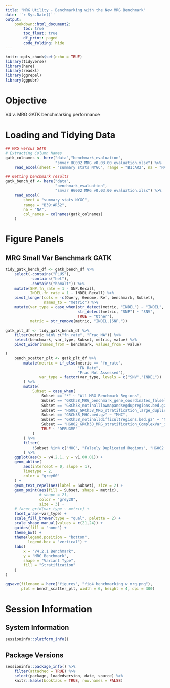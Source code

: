 ```yaml
---
title: "MRG Utility - Benchmarking with the New MRG Benchmark"
date: '`r Sys.Date()`'
output: 
    bookdown::html_document2:
        toc: true
        toc_float: true
        df_print: paged
        code_folding: hide
---
```


```r
knitr::opts_chunk$set(echo = TRUE)
library(tidyverse)
library(here)
library(readxl)
library(ggrepel)
library(ggpubr)
```

# Objective
V4 v. MRG GATK benchmarking performance 


# Loading and Tidying Data
```r
## MRG versus GATK
# Extracting Column Names
gatk_colnames <- here("data","benchmark_evaluation",
                      "smvar HG002 MRG v0.03.00 evaluation.xlsx") %>% 
    read_excel(sheet = "summary stats NYGC", range = "B1:AR2", na = "NA")

## Getting benchmark results
gatk_bench_df <- here("data",
                      "benchmark_evaluation",
                      "smvar HG002 MRG v0.03.00 evaluation.xlsx") %>%
    read_excel(
        sheet = "summary stats NYGC",
        range = "B39:AR52",
        na = "NA",
        col_names = colnames(gatk_colnames)
    )
```

# Figure Panels

## MRG Small Var Benchmark GATK
```r
tidy_gatk_bench_df <- gatk_bench_df %>% 
    select(-contains("PLUS"),
           -contains("het"),
           -contains("homalt")) %>% 
    mutate(SNP.fn_rate = 1 - SNP.Recall,
           INDEL.fn_rate = 1 - INDEL.Recall) %>% 
    pivot_longer(cols = -c(Query, Genome, Ref, benchmark, Subset), 
                 names_to = "metric") %>% 
    mutate(var_type = case_when(str_detect(metric, "INDEL") ~ "INDEL",
                                str_detect(metric, "SNP") ~ "SNV",
                                TRUE ~ "Other"),
           metric = str_remove(metric, "INDEL.|SNP.")) 
```

```r
gatk_plt_df <- tidy_gatk_bench_df %>% 
    filter(metric %in% c("fn_rate", "Frac_NA")) %>% 
    select(benchmark, var_type, Subset, metric, value) %>% 
    pivot_wider(names_from = benchmark, values_from = value)

(
    bench_scatter_plt <- gatk_plt_df %>%
        mutate(metric = if_else(metric == "fn_rate", 
                                "FN Rate", 
                                "Frac Not Assessed"),
               var_type = factor(var_type, levels = c("SNV","INDEL"))
        ) %>%
        mutate(
            Subset = case_when(
                Subset == "*" ~ "All MRG Benchmark Regions",
                Subset == "GRCh38_MRG_benchmark_gene_coordinates_falselyduplicated.bed.gz" ~ "Falsely Duplicated Regions",
                Subset == "GRCh38_notinalllowmapandsegdupregions.bed.gz" ~ "Not In LowMap and SegDup",
                Subset == "HG002_GRCh38_MRG_stratification_large_duplication_not_in_ref.bed" ~ "HG002 Large Dups",
                Subset == "GRCh38_MHC.bed.gz" ~ "MHC",
                Subset == "GRCh38_notinalldifficultregions.bed.gz" ~ "Not In All Difficult",
                Subset == "HG002_GRCh38_MRG_stratification_ComplexVar_in_TR.bed.gz" ~ "ComplexVars In TR",
                TRUE ~ "DEBUGME"
            )
        ) %>%
        filter(
            !Subset %in% c("MHC", "Falsely Duplicated Regions", "HG002 Large Dups")
        ) %>% 
    ggplot(aes(x = v4.2.1, y = v1.00.01)) +
    geom_abline(
        aes(intercept = 0, slope = 1),
        linetype = 2,
        color = "grey60"
    ) +
    geom_text_repel(aes(label = Subset), size = 2) +
    geom_point(aes(fill = Subset, shape = metric), 
               # shape = 21, 
               color = "grey20", 
               size = 3) +
    # facet_grid(var_type ~ metric) +
    facet_wrap(~var_type) +
    scale_fill_brewer(type = "qual", palette = 2) +
    scale_shape_manual(values = c(21,24)) +
    guides(fill = "none") +
    theme_bw() +
    theme(legend.position = "bottom", 
          legend.box = "vertical") +
    labs(
        x = "V4.2.1 Benchmark",
        y = "MRG Benchmark",
        shape = "Variant Type",
        fill = "Stratification"
    )
)

```



```r
ggsave(filename = here("figures", "fig4_benchmarking_w_mrg.png"), 
       plot = bench_scatter_plt, width = 6, height = 4, dpi = 300) 
```


# Session Information
## System Information
```r
sessioninfo::platform_info()
```


## Package Versions
```r
sessioninfo::package_info() %>% 
    filter(attached = TRUE) %>% 
    select(package, loadedversion, date, source) %>%
    knitr::kable(booktabs = TRUE, row.names = FALSE)
```